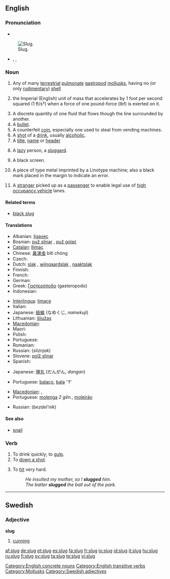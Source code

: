 ==English==

===Pronunciation===
* {{audio|En-us-slug.ogg|Audio (US)}}
[[Image:Arion lusitanicus eating.jpg|thumb|Slug.]]
* {{enPR|slŭg}}, {{IPA|/slʌɡ/}}, {{SAMPA|/slVg/}}
*: {{rhymes|ʌɡ}}

===Noun===
{{en-noun}}
{{wikipedia|Slug (disambiguation)|slug}}

# Any of many [[terrestrial]] [[pulmonate]] [[gastropod]] [[mollusk]]s, having no (or only [[rudimentary]]) [[shell]]
# {{physics|rarely used}} the Imperial (English) unit of mass that accelerates by 1 foot per second squared (1 ft/s²) when a force of one pound-force (lbf) is exerted on it.
# A discrete quantity of one fluid that flows though the line surrounded by another.
# A [[bullet]].
# A counterfeit [[coin]], especially one used to steal from vending machines.
# A [[shot]] of a [[drink]], usually [[alcoholic]].
# A [[title]], [[name]] or [[header]]
# {{slang}} A [[lazy]] person, a [[sluggard]].
# {{context|television editing}} A black screen.
# {{metal typesetting}} A piece of type metal imprinted by a Linotype machine; also a black mark placed in the margin to indicate an error.
# {{context|regional}} A [[stranger]] picked up as a [[passenger]] to enable legal use of [[high occupancy vehicle]] lanes.

====Related terms====
* [[black slug]]

====Translations====
{{trans-top|gastropod}}
* Albanian: [[ligavec]]
* Bosnian: [[puž slinar]] {{m}}, [[puž golać]] {{m}}
* [[Catalan]]: [[llimac]] {{m}}
* Chinese: [[鼻涕虫]] bítì chóng
* Czech: {{t-|cs|slimák}}
* Dutch: [[slak]] {{f}}, [[wijngaardslak]] {{f}}, [[naaktslak]] {{f}}
* Finnish: {{t+|fi|etana}}
* French: {{t+|fr|limace|f}}
* German: {{t+|de|Nacktschnecke|f}}
* Greek: [[Γαστερόποδο]] (gasteropodo) {{n}}
* Indonesian: {{t+|id|siput|xs=Indonesian}}
{{trans-mid}}
* [[Interlingua]]: [[limace]]
* Italian: {{t+|it|lumaca|f}}
* Japanese: [[蛞蝓]] (なめくじ, ''namekuji'')
* Lithuanian: [[šliužas]] {{m}}
* [[Macedonian]]: {{t|mk|голич|m|tr=gólič|sc=Cyrl}}
* Maori: {{t-|mi|putoko|xs=Maori}}
* Polish: {{t+|pl|ślimak|m}}
* Portuguese: {{t+|pt|lesma|f}}
* Romanian: {{t-|ro|melc|m}}
* Russian: {{t+|ru|слизняк|m|sc=Cyrl}} (''sliznjak'')
* Slovene: [[polž slinar]] {{m}}
* Spanish: {{t+|es|babosa|f}}
{{trans-bottom}}

{{trans-top|bullet}}
* Japanese: [[弾丸]] (だんがん, ''dangan'')
{{trans-mid}}
* Portuguese: [[balaço]], {{m}}  [[bala]] ''f'
{{trans-bottom}}

{{trans-top|lazy person}}
* [[Macedonian]]: {{t|mk|мрзливец|m|tr=m'rzlivec|sc=Cyrl}},  {{t|mk|мрзливка|f|tr=m'rzlivka|sc=Cyrl}}
* Portuguese: [[molenga]] ''2 gên.'', [[moleirão]] {{m}}
{{trans-mid}}
* Russian: {{t+|ru|бездельник|m|sc=Cyrl}} (''bezdel'nik'')
{{trans-bottom}}

====See also====
* {{sense|gastropod}} [[snail]]

===Verb===
{{en-verb|slug|g|ed}}

# To drink quickly; to [[gulp]].
# To [[down a shot]].
# {{transitive}} To [[hit]] very hard.
#: ''He insulted my mother, so I '''slugged''' him.''
#: ''The batter '''slugged''' the ball out of the park.''

[[Category:English concrete nouns]]
[[Category:English transitive verbs]]

----

==Swedish==

===Adjective===
'''slug'''

# [[cunning]]

[[Category:Mollusks]]
[[Category:Swedish adjectives]]

[[af:slug]]
[[de:slug]]
[[et:slug]]
[[es:slug]]
[[fa:slug]]
[[fr:slug]]
[[io:slug]]
[[id:slug]]
[[it:slug]]
[[hu:slug]]
[[ru:slug]]
[[fi:slug]]
[[sv:slug]]
[[ta:slug]]
[[te:slug]]
[[vi:slug]]